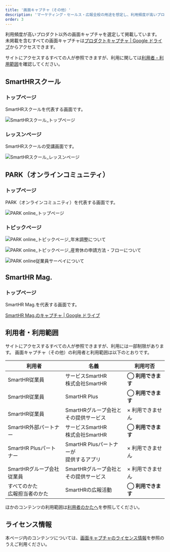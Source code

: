 ```yaml
---
title: '画面キャプチャ（その他）'
description: 'マーケティング・セールス・広報全般の用途を想定し、利用頻度が高いプロダクト以外の画面キャプチャを選定して掲載しています。'
order: 3
---
```




利用頻度が高いプロダクト以外の画面キャプチャを選定して掲載しています。  
未掲載を含むすべての画面キャプチャは[プロダクトキャプチャ | Google ドライブ](https://drive.google.com/drive/folders/1PT1gK4rrz8DufFkFc2r3Z_xpp03YxHwC)からアクセスできます。

サイトにアクセスするすべての人が参照できますが、利用に関しては[利用者・利用範囲](#h2-3)を確認してください。


## SmartHRスクール

### トップページ

SmartHRスクールを代表する画面です。

<Grid autoRepeat="auto-fill" size="250px">

  <CaptureImageWithDesc>

  ![SmartHRスクール_トップページ](./images/service_capture/SmartHRスクール_トップページ.png)

  </CaptureImageWithDesc>

</Grid>

### レッスンページ

SmartHRスクールの受講画面です。

<Grid autoRepeat="auto-fill" size="250px">

  <CaptureImageWithDesc>

  ![SmartHRスクール_レッスンページ](./images/service_capture/SmartHRスクール_レッスンページ.png)

  </CaptureImageWithDesc>

</Grid>


## PARK（オンラインコミュニティ）

### トップページ

PARK（オンラインコミュニティ）を代表する画面です。

<Grid autoRepeat="auto-fill" size="250px">

  <CaptureImageWithDesc>

  ![PARK online_トップページ](./images/service_capture/PARK-online-community_トップページ.png)

  </CaptureImageWithDesc>

</Grid>


### トピックページ

<Grid autoRepeat="auto-fill" size="250px">

  <CaptureImageWithDesc description="年末調整について">

  ![PARK online_トピックページ_年末調整について](./images/service_capture/PARK-online-community_トピックページ「年末調整について」.png)

  </CaptureImageWithDesc>

  <CaptureImageWithDesc description="産育休の申請方法・フローについて">

  ![PARK online_トピックページ_産育休の申請方法・フローについて](./images/service_capture/PARK-online-community_トピックページ「産育休の申請方法・フローについて」.png)

  </CaptureImageWithDesc>

  <CaptureImageWithDesc description="従業員サーベイについて">

  ![PARK online従業員サーベイについて](./images/service_capture/PARK-online-community_トピックページ「従業員サーベイについて」.png)

  </CaptureImageWithDesc>

</Grid>

## SmartHR Mag.
### トップページ

SmartHR Mag.を代表する画面です。

[SmartHR Mag.のキャプチャ | Google ドライブ](https://drive.google.com/drive/u/1/folders/16v9NMGRSYBzPS0mSMYhlo2Wmqv6gA9FF)


## 利用者・利用範囲

サイトにアクセスするすべての人が参照できますが、利用には一部制限があります。
画面キャプチャ（その他）の利用者と利用範囲は以下のとおりです。

  <table>
    <thead>
      <tr>
        <th>利用者</th>
        <th>名義</th>
        <th>利用可否</th>
      </tr>
    </thead>
    <tbody>
      <tr>
        <td>SmartHR従業員</td>
        <td>サービスSmartHR<br/>株式会社SmartHR</td>
        <td><strong>◯ 利用できます</strong></td>
      </tr>
      <tr>
        <td>SmartHR従業員</td>
        <td>SmartHR Plus</td>
        <td><strong>◯ 利用できます</strong></td>
      </tr>
      <tr>
        <td>SmartHR従業員</td>
        <td>SmartHRグループ会社と<br/>その提供サービス</td>
        <td>× 利用できません</td>
      </tr>
      <tr>
        <td>SmartHR外部パートナー</td>
        <td>サービスSmartHR<br/>株式会社SmartHR</td>
        <td><strong>◯ 利用できます</strong></td>
      </tr>
      <tr>
        <td>SmartHR Plusパートナー</td>
        <td>SmartHR Plusパートナーが<br/>提供するアプリ</td>
        <td>× 利用できません</td>
      </tr>
      <tr>
        <td>SmartHRグループ会社<br/>従業員</td>
        <td>SmartHRグループ会社と<br/>その提供サービス</td>
        <td>× 利用できません</td>
      </tr>
      <tr>
        <td>すべてのかた<br/>広報担当者のかた</td>
        <td>SmartHRの広報活動</td>
        <td><strong>◯ 利用できます</strong></td>
      </tr>
    </tbody>
  </table>

ほかのコンテンツの利用範囲は[利用者のかたへ](/introduction/user/)を参照してください。


## ライセンス情報
本ページ内のコンテンツについては、[画面キャプチャのライセンス情報](/communication/capture/#h2-2)を参照のうえご利用ください。
